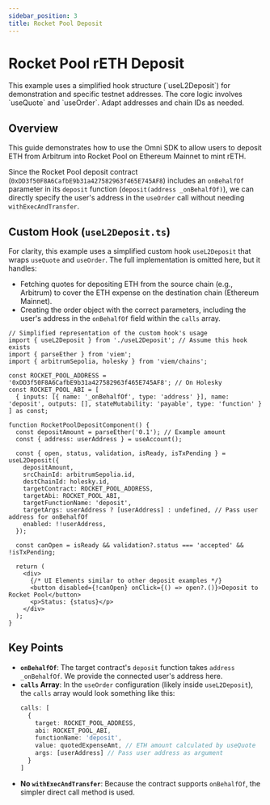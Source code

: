 ```yaml
---
sidebar_position: 3
title: Rocket Pool Deposit
---
```



# Rocket Pool rETH Deposit

<Callout type="info" title="Note">
This example uses a simplified hook structure (`useL2Deposit`) for demonstration and specific testnet addresses. The core logic involves `useQuote` and `useOrder`. Adapt addresses and chain IDs as needed.
</Callout>

## Overview

This guide demonstrates how to use the Omni SDK to allow users to deposit ETH from Arbitrum into Rocket Pool on Ethereum Mainnet to mint rETH.

Since the Rocket Pool deposit contract (`0xDD3f50F8A6CafbE9b31a427582963f465E745AF8`) includes an `onBehalfOf` parameter in its `deposit` function (`deposit(address _onBehalfOf)`), we can directly specify the user's address in the `useOrder` call without needing `withExecAndTransfer`.

## Custom Hook (`useL2Deposit.ts`)

For clarity, this example uses a simplified custom hook `useL2Deposit` that wraps `useQuote` and `useOrder`. The full implementation is omitted here, but it handles:

*   Fetching quotes for depositing ETH from the source chain (e.g., Arbitrum) to cover the ETH expense on the destination chain (Ethereum Mainnet).
*   Creating the order object with the correct parameters, including the user's address in the `onBehalfOf` field within the `calls` array.

```tsx
// Simplified representation of the custom hook's usage
import { useL2Deposit } from './useL2Deposit'; // Assume this hook exists
import { parseEther } from 'viem';
import { arbitrumSepolia, holesky } from 'viem/chains';

const ROCKET_POOL_ADDRESS = '0xDD3f50F8A6CafbE9b31a427582963f465E745AF8'; // On Holesky
const ROCKET_POOL_ABI = [
  { inputs: [{ name: '_onBehalfOf', type: 'address' }], name: 'deposit', outputs: [], stateMutability: 'payable', type: 'function' }
] as const;

function RocketPoolDepositComponent() {
  const depositAmount = parseEther('0.1'); // Example amount
  const { address: userAddress } = useAccount();

  const { open, status, validation, isReady, isTxPending } = useL2Deposit({
    depositAmount,
    srcChainId: arbitrumSepolia.id,
    destChainId: holesky.id,
    targetContract: ROCKET_POOL_ADDRESS,
    targetAbi: ROCKET_POOL_ABI,
    targetFunctionName: 'deposit',
    targetArgs: userAddress ? [userAddress] : undefined, // Pass user address for onBehalfOf
    enabled: !!userAddress,
  });

  const canOpen = isReady && validation?.status === 'accepted' && !isTxPending;

  return (
    <div>
      {/* UI Elements similar to other deposit examples */}
      <button disabled={!canOpen} onClick={() => open?.()}>Deposit to Rocket Pool</button>
      <p>Status: {status}</p>
    </div>
  );
}
```

## Key Points

*   **`onBehalfOf`**: The target contract's `deposit` function takes `address _onBehalfOf`. We provide the connected user's address here.
*   **`calls` Array**: In the `useOrder` configuration (likely inside `useL2Deposit`), the `calls` array would look something like this:
    ```ts
    calls: [
      {
        target: ROCKET_POOL_ADDRESS,
        abi: ROCKET_POOL_ABI,
        functionName: 'deposit',
        value: quotedExpenseAmt, // ETH amount calculated by useQuote
        args: [userAddress] // Pass user address as argument
      }
    ]
    ```
*   **No `withExecAndTransfer`**: Because the contract supports `onBehalfOf`, the simpler direct call method is used.
